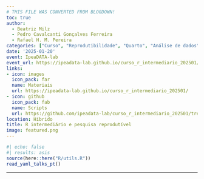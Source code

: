 ```yaml
---
# THIS FILE WAS CONVERTED FROM BLOGDOWN!
toc: true
author: 
  - Beatriz Milz
  - Pedro Cavalcanti Gonçalves Ferreira
  - Rafael H. M. Pereira 
categories: ["Curso", "Reprodutibilidade", "Quarto", "Análise de dados", "tidyverse", "dplyr", "ggplot2", "tidyr", "GitHub", "lubridate", "purrr", "stringr", "Big Data", "Português"]
date: '2025-01-20'
event: IpeaDATA-lab
event_url: https://ipeadata-lab.github.io/curso_r_intermediario_202501/
links:
- icon: images
  icon_pack: far
  name: Materiais
  url: https://ipeadata-lab.github.io/curso_r_intermediario_202501/
- icon: github
  icon_pack: fab
  name: Scripts
  url: https://github.com/ipeadata-lab/curso_r_intermediario_202501/tree/main/scripts
location: Híbrido
title: R intermediário e pesquisa reprodutível
image: featured.png
---
```


```r
#| echo: false
#| results: asis
source(here::here("R/utils.R"))
read_yaml_talks_pt()
```

------------------------------------------------------------------------
